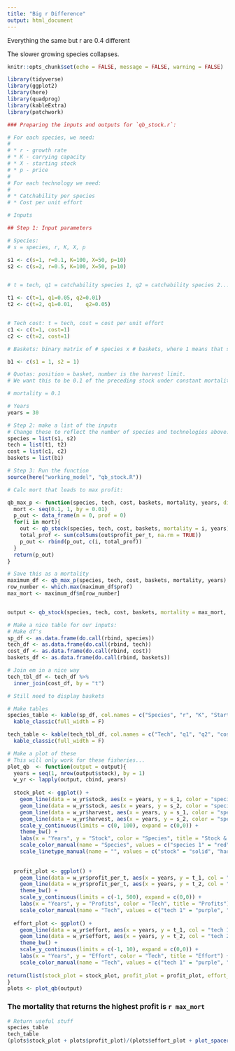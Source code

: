 ```yaml
---
title: "Big r Difference"
output: html_document
---
```



Everything the same but r are 0.4 different

The slower growing species collapses.

```r
knitr::opts_chunk$set(echo = FALSE, message = FALSE, warning = FALSE)

library(tidyverse)
library(ggplot2)
library(here)
library(quadprog)
library(kableExtra)
library(patchwork)
```

```r
### Preparing the inputs and outputs for `qb_stock.r`:

# For each species, we need:
# 
# * r - growth rate
# * K - carrying capacity
# * X - starting stock
# * p - price
# 
# For each technology we need:
# 
# * Catchability per species
# * Cost per unit effort

# Inputs

## Step 1: Input parameters
```

```r
# Species:
# s = species, r, K, X, p

s1 <- c(s=1, r=0.1, K=100, X=50, p=10) 
s2 <- c(s=2, r=0.5, K=100, X=50, p=10)


# t = tech, q1 = catchability species 1, q2 = catchability species 2...

t1 <- c(t=1, q1=0.05, q2=0.01)
t2 <- c(t=2, q1=0.01,    q2=0.05)


# Tech cost: t = tech, cost = cost per unit effort
c1 <- c(t=1, cost=1)
c2 <- c(t=2, cost=1)

# Baskets: binary matrix of # species x # baskets, where 1 means that species is in that basket

b1 <- c(s1 = 1, s2 = 1)

# Quotas: position = basket, number is the harvest limit.
# We want this to be 0.1 of the preceding stock under constant mortality, so this will have to change to just input constant m.

# mortality = 0.1

# Years
years = 30
```


```r
# Step 2: make a list of the inputs
# Change these to reflect the number of species and technologies above:
species = list(s1, s2)
tech = list(t1, t2)
cost = list(c1, c2)
baskets = list(b1)
```



```r
# Step 3: Run the function
source(here("working_model", "qb_stock.R"))

# Calc mort that leads to max profit:

qb_max_p <- function(species, tech, cost, baskets, mortality, years, discount = 0.05){
  mort <- seq(0.1, 1, by = 0.01)
  p_out <- data_frame(m = 0, prof = 0)
  for(i in mort){
    out <- qb_stock(species, tech, cost, baskets, mortality = i, years)
    total_prof <- sum(colSums(out$profit_per_t, na.rm = TRUE))
    p_out <- rbind(p_out, c(i, total_prof))
  }
  return(p_out)
}

# Save this as a mortality
maximum_df <- qb_max_p(species, tech, cost, baskets, mortality, years)
row_number <- which.max(maximum_df$prof)
max_mort <- maximum_df$m[row_number]


output <- qb_stock(species, tech, cost, baskets, mortality = max_mort, years)
```


```r
# Make a nice table for our inputs:
# Make df's
sp_df <- as.data.frame(do.call(rbind, species))
tech_df <- as.data.frame(do.call(rbind, tech))
cost_df <- as.data.frame(do.call(rbind, cost))
baskets_df <- as.data.frame(do.call(rbind, baskets))

# Join em in a nice way
tech_tbl_df <- tech_df %>% 
  inner_join(cost_df, by = "t")

# Still need to display baskets

# Make tables
species_table <- kable(sp_df, col.names = c("Species", "r", "K", "Starting stock (X)", "price")) %>% 
  kable_classic(full_width = F)

tech_table <- kable(tech_tbl_df, col.names = c("Tech", "q1", "q2", "cost")) %>% 
  kable_classic(full_width = F)

```


```r
# Make a plot of these
# This will only work for these fisheries...
plot_qb  <- function(output = output){
  years = seq(1, nrow(output$stock), by = 1)
  w_yr <- lapply(output, cbind, years)
  
  stock_plot <- ggplot() +
    geom_line(data = w_yr$stock, aes(x = years, y = s_1, color = "species 1", linetype = "stock")) +
    geom_line(data = w_yr$stock, aes(x = years, y = s_2, color = "species 2", linetype = "stock")) +
    geom_line(data = w_yr$harvest, aes(x = years, y = s_1, color = "species 1", linetype = "harvest")) +
    geom_line(data = w_yr$harvest, aes(x = years, y = s_2, color = "species 2", linetype = "harvest")) +
    scale_y_continuous(limits = c(0, 100), expand = c(0,0)) +
    theme_bw() +
    labs(x = "Years", y = "Stock", color = "Species", title = "Stock & Harvest") +
    scale_color_manual(name = "Species", values = c("species 1" = "red", "species 2" = "blue")) +
    scale_linetype_manual(name = "", values = c("stock" = "solid", "harvest" = "dashed"))
  
  
  profit_plot <- ggplot() +
    geom_line(data = w_yr$profit_per_t, aes(x = years, y = t_1, col = "tech 1")) +
    geom_line(data = w_yr$profit_per_t, aes(x = years, y = t_2, col = "tech 2")) +
    theme_bw() +
    scale_y_continuous(limits = c(-1, 500), expand = c(0,0)) +
    labs(x = "Years", y = "Profits", color = "Tech", title = "Profits") +
    scale_color_manual(name = "Tech", values = c("tech 1" = "purple", "tech 2" = "green")) 
  
  effort_plot <- ggplot() +
    geom_line(data = w_yr$effort, aes(x = years, y = t_1, col = "tech 1")) +
    geom_line(data = w_yr$effort, aes(x = years, y = t_2, col = "tech 2")) +
    theme_bw() +
    scale_y_continuous(limits = c(-1, 10), expand = c(0,0)) +
    labs(x = "Years", y = "Effort", color = "Tech", title = "Effort") +
    scale_color_manual(name = "Tech", values = c("tech 1" = "purple", "tech 2" = "green")) 
  
return(list(stock_plot = stock_plot, profit_plot = profit_plot, effort_plot = effort_plot)) 
}
plots <- plot_qb(output)

```


### The mortality that returns the highest profit is `r max_mort`

```r
# Return useful stuff
species_table
tech_table
(plots$stock_plot + plots$profit_plot)/(plots$effort_plot + plot_spacer())
```

